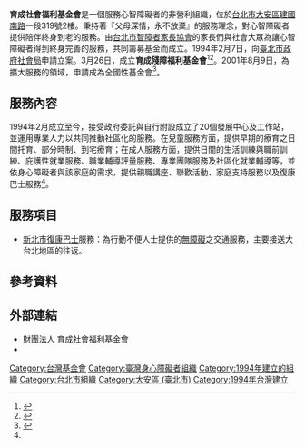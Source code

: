 {{Infobox Non-profit
| Non-profit_name = 育成社會福利基金會<br/>''Yu-Cheng Social Welfare Foundation''
| Non-profit_logo = 
| Non-profit_type = [[非政府組織|非政府組織]]
| founded_date = 1994年3月26日
| founder = 
| location = {{ROC-TW}}<br>[[台北市|台北市]][[大安區_(臺北市)|大安區]]建國南路一段321號3樓
| key_people = 
| area_served = 
| focus = 父母深情，永不放棄的服務理念，對心智障礙者提供陪伴終身到老的服務
| method = 
| revenue = 
| num_employees = 
| Non-profit_slogan = 
| homepage = [http://www.ycswf.org.tw/ www.ycswf.org.tw]
}}

'''育成社會福利基金會'''是一個服務心智障礙者的非營利組織，位於[[台北市|台北市]][[大安區_(臺北市)|大安區]][[建國南路|建國南路]]一段319號2樓。秉持著『父母深情，永不放棄』的服務理念，對心智障礙者提供陪伴終身到老的服務。由[[台北市智障者家長協會|台北市智障者家長協會]]的家長們與社會大眾為讓心智障礙者得到終身完善的服務，共同籌募基金而成立。1994年2月7日，向[[臺北市政府社會局|臺北市政府社會局]]申請立案。3月26日，成立'''育成殘障福利基金會'''<ref>{{cite news |title=給智障孩子一個家 育成基金會昨成立 盼各界予實質支援 |work=民生報 |date=1994-03-27 |page=23版}}</ref><ref>{{cite news |author=梁玉芳 |title=智障兒家長手牽手 建造社區家園 「育成殘障福利基金會」誕生 |work=聯合報 |date=1994-03-27 |page=5版}}</ref>。2001年8月9日，為擴大服務的領域，申請成為全國性基金會<ref name="認識育成">{{cite web |url=http://www.ycswf.org.tw/about/about_ycswf.php |title=認識育成 - 成立緣起 |publisher=育成社會福利基金會 |accessdate=2011-04-18}}</ref>。

== 服務內容 ==
1994年2月成立至今，接受政府委託與自行附設成立了20個發展中心及工作站，並運用專業人力以共同推動社區化的服務。在兒童服務方面，提供早期的療育之日間托育、部分時制、到宅療育；在成人服務方面，提供日間的生活訓練與職前訓練、庇護性就業服務、職業輔導評量服務、專業團隊服務及社區化就業輔導等，並依身心障礙者與該家庭的需求，提供親職講座、聯歡活動、家庭支持服務以及復康巴士服務<ref name="認識育成" />。

== 服務項目 ==
*[[新北市|新北市]][[復康巴士|復康巴士]]服務：為行動不便人士提供的[[無障礙|無障礙]]之交通服務，主要接送大台北地區的往返。

== 參考資料 ==
{{reflist}}

== 外部連結 ==
*[https://ycswf.org.tw/ 財團法人 育成社會福利基金會]
*{{facebook|yc19940207|育成社會福利基金會}}

{{DEFAULTSORT:Y育}}
[[Category:台灣基金會|Category:台灣基金會]]
[[Category:臺灣身心障礙者組織|Category:臺灣身心障礙者組織]]
[[Category:1994年建立的組織|Category:1994年建立的組織]]
[[Category:台北市組織|Category:台北市組織]]
[[Category:大安區_(臺北市)|Category:大安區 (臺北市)]]
[[Category:1994年台灣建立|Category:1994年台灣建立]]